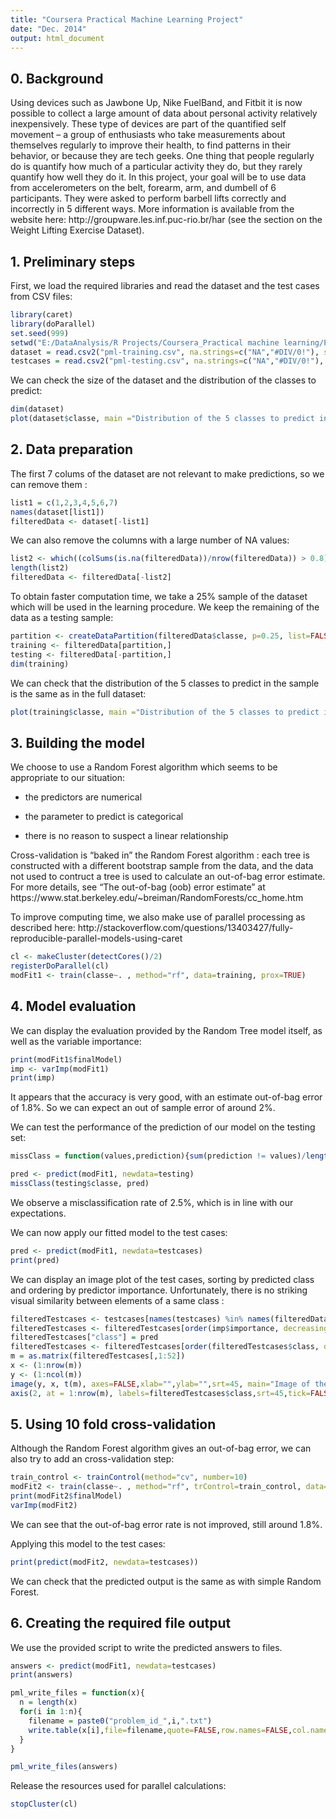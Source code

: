 ```yaml
---
title: "Coursera Practical Machine Learning Project"
date: "Dec. 2014"
output: html_document
---
```

## 0. Background

Using devices such as Jawbone Up, Nike FuelBand, and Fitbit it is now possible to collect a large amount of data about personal activity relatively inexpensively. These type of devices are part of the quantified self movement – a group of enthusiasts who take measurements about themselves regularly to improve their health, to find patterns in their behavior, or because they are tech geeks. One thing that people regularly do is quantify how much of a particular activity they do, but they rarely quantify how well they do it. In this project, your goal will be to use data from accelerometers on the belt, forearm, arm, and dumbell of 6 participants. They were asked to perform barbell lifts correctly and incorrectly in 5 different ways. More information is available from the website here: http://groupware.les.inf.puc-rio.br/har (see the section on the Weight Lifting Exercise Dataset). 

## 1. Preliminary steps

First, we load the required libraries and read the dataset and the test cases from CSV files:

```r
library(caret)
library(doParallel)
set.seed(999)
setwd("E:/DataAnalysis/R Projects/Coursera_Practical machine learning/Project/")
dataset = read.csv2("pml-training.csv", na.strings=c("NA","#DIV/0!"), sep=",", dec=".")
testcases = read.csv2("pml-testing.csv", na.strings=c("NA","#DIV/0!"), sep=",", dec=".")

```

We can check the size of the dataset and the distribution of the classes to predict:

```r
dim(dataset)
plot(dataset$classe, main ="Distribution of the 5 classes to predict in the complete dataset")
```

## 2. Data preparation

The first 7 colums of the dataset are not relevant to make predictions, so we can remove them :
```r
list1 = c(1,2,3,4,5,6,7)
names(dataset[list1])
filteredData <- dataset[-list1]

```

We can also remove the columns with a large number of NA values:
```r
list2 <- which((colSums(is.na(filteredData))/nrow(filteredData)) > 0.8)
length(list2)
filteredData <- filteredData[-list2]

```


To obtain faster computation time, we take a 25% sample of the dataset which will be used in the learning procedure. We keep the remaining of the data as a testing sample:

```r
partition <- createDataPartition(filteredData$classe, p=0.25, list=FALSE)
training <- filteredData[partition,]
testing <- filteredData[-partition,]
dim(training)
```

We can check that the distribution of the 5 classes to predict in the sample is the same as in the full dataset: 

```r
plot(training$classe, main ="Distribution of the 5 classes to predict in the sample")
```


## 3. Building the model
We choose to use a Random Forest algorithm which seems to be appropriate to our situation: 

- the predictors are numerical

- the parameter to predict is categorical

- there is no reason to suspect a linear relationship

Cross-validation is "baked in" the Random Forest algorithm : each tree is constructed with a different bootstrap sample from the data, and the data not used to contruct a tree is used to calculate an out-of-bag error estimate.
For more details, see "The out-of-bag (oob) error estimate" at https://www.stat.berkeley.edu/~breiman/RandomForests/cc_home.htm 

To improve computing time, we also make use of parallel processing as described here: http://stackoverflow.com/questions/13403427/fully-reproducible-parallel-models-using-caret


```r
cl <- makeCluster(detectCores()/2)
registerDoParallel(cl)
modFit1 <- train(classe~. , method="rf", data=training, prox=TRUE)

```


## 4. Model evaluation

We can display the evaluation provided by the Random Tree model itself, as well as the variable importance:

```r
print(modFit1$finalModel)
imp <- varImp(modFit1)
print(imp)

```

It appears that the accuracy is very good, with an estimate out-of-bag error of 1.8%. So we can expect an out of sample error of around 2%.

We can test the performance of the prediction of our model on the testing set:

```r
missClass = function(values,prediction){sum(prediction != values)/length(values)}

pred <- predict(modFit1, newdata=testing)
missClass(testing$classe, pred)
```

We observe a misclassification rate of 2.5%, which is in line with our expectations.

We can now apply our fitted model to the test cases:

```r
pred <- predict(modFit1, newdata=testcases)
print(pred)

```

We can display an image plot of the test cases, sorting by predicted class and ordering by predictor importance. Unfortunately, there is no striking visual similarity between elements of a same class :

```r
filteredTestcases <- testcases[names(testcases) %in% names(filteredData)]
filteredTestcases <- filteredTestcases[order(imp$importance, decreasing = TRUE)]
filteredTestcases["class"] = pred
filteredTestcases <- filteredTestcases[order(filteredTestcases$class, decreasing = TRUE),]
m = as.matrix(filteredTestcases[,1:52])
x <- (1:nrow(m))
y <- (1:ncol(m))
image(y, x, t(m), axes=FALSE,xlab="",ylab="",srt=45, main="Image of the 20 test cases, sorted by predicted class")
axis(2, at = 1:nrow(m), labels=filteredTestcases$class,srt=45,tick=FALSE, cex.axis=0.5)

```

## 5. Using 10 fold cross-validation
Although the Random Forest algorithm gives an out-of-bag error, we can also try to add an cross-validation step:

```r
train_control <- trainControl(method="cv", number=10)
modFit2 <- train(classe~. , method="rf", trControl=train_control, data=training, prox=TRUE)
print(modFit2$finalModel)
varImp(modFit2)
```

We can see that the out-of-bag error rate is not improved, still around 1.8%.

Applying this model to the test cases:

```r
print(predict(modFit2, newdata=testcases))

```

We can check that the predicted output is the same as with simple Random Forest.

## 6. Creating the required file output

We use the provided script to write the predicted answers to files.

```r
answers <- predict(modFit1, newdata=testcases)
print(answers)

pml_write_files = function(x){
  n = length(x)
  for(i in 1:n){
    filename = paste0("problem_id_",i,".txt")
    write.table(x[i],file=filename,quote=FALSE,row.names=FALSE,col.names=FALSE)
  }
}

pml_write_files(answers)

```

Release the resources used for parallel calculations:

```r
stopCluster(cl)
```
